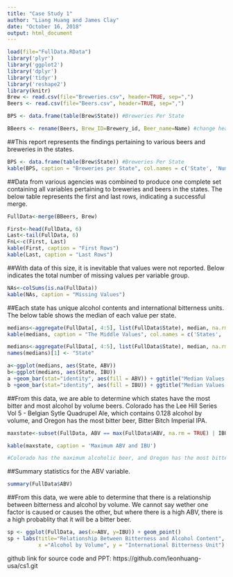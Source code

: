 ```yaml
---
title: "Case Study 1"
author: "Liang Huang and James Clay"
date: "October 16, 2018"
output: html_document
---
```


```r
load(file="FullData.RData")
library('plyr')
library('ggplot2')
library('dplyr')
library('tidyr')
library('reshape2')
library(knitr)
Brew <- read.csv(file="Breweries.csv", header=TRUE, sep=",")  
Beers <- read.csv(file="Beers.csv", header=TRUE, sep=",")  

BPS <- data.frame(table(Brew$State)) #Breweries Per State

BBeers <- rename(Beers, Brew_ID=Brewery_id, Beer_name=Name) #change headers to prepare for merge
```

##This report represents the findings pertaining to various beers and breweries in the states.
```r
BPS <- data.frame(table(Brew$State)) #Breweries Per State
kable(BPS, caption = "Breweries per State", col.names = c('State', 'Number of Breweries'))
```

##Data from various agencies was combined to produce one complete set containing all variables pertaining to breweries and beers in the states. The below table represents the first and last rows, indicating a successful merge.
```r
FullData<-merge(BBeers, Brew)

First<-head(FullData, 6)
Last<-tail(FullData, 6)
FnL<-c(First, Last)
kable(First, caption = "First Rows")
kable(Last, caption = "Last Rows")
```

##With data of this size, it is inevitable that values were not reported. Below indicates the total number of missing values per variable group.
```r
NAs<-colSums(is.na(FullData))
kable(NAs, caption = "Missing Values")
```

##Each state has unique alcohol contents and international bitterness units. The below table shows the median of each value per state.
```r
medians<-aggregate(FullData[, 4:5], list(FullData$State), median, na.rm=TRUE)
kable(medians, caption = "The Middle Values", col.names = c('States', 'Alcohol by Volume', 'Bitterness'))
```

```r

medians<-aggregate(FullData[, 4:5], list(FullData$State), median, na.rm=TRUE)
names(medians)[1] <- "State"

a<-ggplot(medians, aes(State, ABV))
b<-ggplot(medians, aes(State, IBU))
a +geom_bar(stat="identity", aes(fill = ABV)) + ggtitle("Median Values of ABV")
b +geom_bar(stat="identity", aes(fill = IBU)) + ggtitle("Median Values of IBU")
```

##From this data, we are able to determine which states have the most bitter and most alcohol by volume beers. Colorado has the Lee Hill Series Vol 5 - Belgian Sytle Quadrupel Ale, which contains 0.128 alcohol by volume, and Oregon has the most bitter beer, Bitter Bitch Imperial IPA.
```r
maxstate<-subset(FullData, ABV == max(FullData$ABV, na.rm = TRUE) | IBU == max(FullData$IBU, na.rm = TRUE))

kable(maxstate, caption = 'Maximum ABV and IBU')

#Colorado has the maximum alcoholic beer, and Oregon has the most bitter beer.
```

##Summary statistics for the ABV variable.
```r
summary(FullData$ABV)

```

##From this data, we were able to determine that there is a relationship between bitterness and alcohol by volume. We cannot say wether one factor is caused or causes the other, but where there is a high ABV, there is a high probablity that it will be a bitter beer.
```r
sp <- ggplot(FullData, aes(x=ABV, y=IBU)) + geom_point()
sp + labs(title="Relationship Between Bitterness and Alcohol Content",
          x ="Alcohol by Volume", y = "International Bitterness Unit")
```



github link for source code and PPT:
https://github.com/leonhuang-usa/cs1.git

